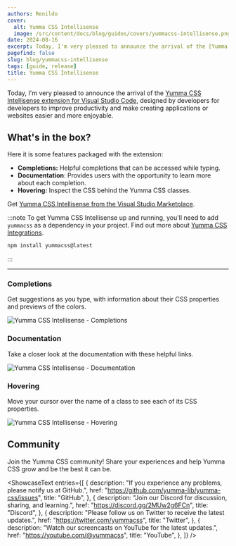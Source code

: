 ```yaml
---
authors: Renildo
cover:
  alt: Yumma CSS Intellisense
  image: /src/content/docs/blog/guides/covers/yummacss-intellisense.png
date: 2024-08-16
excerpt: Today, I'm very pleased to announce the arrival of the [Yumma CSS Intellisense extension for Visual Studio Code](https://marketplace.visualstudio.com/items?itemName=yumma-css.yumma-css-intellisense), designed by developers for developers to improve productivity and make creating applications or websites easier and more enjoyable.
pagefind: false
slug: blog/yummacss-intellisense
tags: [guide, release]
title: Yumma CSS Intellisense
---
```


Today, I'm very pleased to announce the arrival of the [Yumma CSS Intellisense extension for Visual Studio Code](https://marketplace.visualstudio.com/items?itemName=yumma-css.yumma-css-intellisense), designed by developers for developers to improve productivity and make creating applications or websites easier and more enjoyable.

## What's in the box?

Here it is some features packaged with the extension:

- **Completions:** Helpful completions that can be accessed while typing.
- **Documentation**: Provides users with the opportunity to learn more about each completion.
- **Hovering:** Inspect the CSS behind the Yumma CSS classes.

Get [Yumma CSS Intellisense from the Visual Studio Marketplace](https://marketplace.visualstudio.com/items?itemName=yumma-css.yumma-css-intellisense).

:::note
To get Yumma CSS Intellisense up and running, you'll need to add `yummacss` as a dependency in your project. Find out more about [Yumma CSS Integrations](/docs/installation).

```bash title="Installing dependencies..."
npm install yummacss@latest
```

:::

---

### Completions

Get suggestions as you type, with information about their CSS properties and previews of the colors.

![Yumma CSS Intellisense - Completions](../guides/images/yummacss-intellisense-completions.png)

### Documentation

Take a closer look at the documentation with these helpful links.

![Yumma CSS Intellisense - Documentation](../guides/images/yummacss-intellisense-documentation.png)

### Hovering

Move your cursor over the name of a class to see each of its CSS properties.

![Yumma CSS Intellisense - Hovering](../guides/images/yummacss-intellisense-hovering.png)

## Community

Join the Yumma CSS community! Share your experiences and help Yumma CSS grow and be the best it can be.

<ShowcaseText
  entries={[
    {
      description:
        "If you experience any problems, please notify us at GitHub.",
      href: "https://github.com/yumma-lib/yumma-css/issues",
      title: "GitHub",
    },
    {
      description: "Join our Discord for discussion, sharing, and learning.",
      href: "https://discord.gg/2MUw2g6FCn",
      title: "Discord",
    },
    {
      description: "Please follow us on Twitter to receive the latest updates.",
      href: "https://twitter.com/yummacss",
      title: "Twitter",
    },
    {
      description: "Watch our screencasts on YouTube for the latest updates.",
      href: "https://youtube.com/@yummacss",
      title: "YouTube",
    },
  ]}
/>
